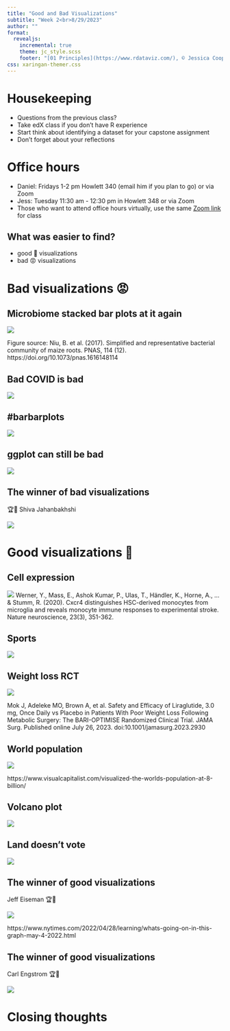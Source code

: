 ```yaml
---
title: "Good and Bad Visualizations"
subtitle: "Week 2<br>8/29/2023"
author: ""
format: 
  revealjs:
    incremental: true
    theme: jc_style.scss
    footer: "[01 Principles](https://www.rdataviz.com/), © Jessica Cooperstone, 2023"
css: xaringan-themer.css
---
```


# Housekeeping

- Questions from the previous class?
- Take edX class if you don't have R experience
- Start think about identifying a dataset for your capstone assignment
- Don't forget about your reflections

# Office hours

- Daniel: Fridays 1-2 pm Howlett 340 (email him if you plan to go) or via Zoom
- Jess: Tuesday 11:30 am - 12:30 pm in Howlett 348 or via Zoom
- Those who want to attend office hours virtually, use the same [Zoom link](https://go.osu.edu/dataviz-zoom) for class



## What was easier to find?

- good 👏  visualizations 
- bad 😡 visualizations


# Bad visualizations 😡 {.center_title}

## Microbiome stacked bar plots at it again

![](bad/colet.png){fig-alt="super bad stacked barplot" fig-align="center"}

Figure source: Niu, B. et al. (2017). Simplified and representative bacterial community of maize roots. PNAS, 114 (12). https://doi.org/10.1073/pnas.1616148114

## Bad COVID is bad

![](bad/ajello.png){fig-alt="bar plot from hell" fig-align="center"}

## #barbarplots
![](bad/jordan.png){fig-alt="bad bar plot" fig-align="center"}

## ggplot can still be bad

![](bad/singh.png){fig-alt="boxplot with extra legend and weird ordering" fig-align="center"}

## The winner of bad visualizations 

🏆🏅 Shiva Jahanbakhshi

![](bad/winner.jpeg){fig-alt="plot line spaghetti" fig-align="center"}


# Good visualizations 👏 {.center_title}

## Cell expression

![](good/batabyal.png){fig-alt="Cxcr4-GFP expression in different cell lines" fig-align="center"}
Werner, Y., Mass, E., Ashok Kumar, P., Ulas, T., Händler, K., Horne, A., ... & Stumm, R. (2020). Cxcr4 distinguishes HSC-derived monocytes from microglia and reveals monocyte immune responses to experimental stroke. Nature neuroscience, 23(3), 351-362.

## Sports
![](good/darter.png){fig-alt="how googled MLB and NFL teams are by location in the US" fig-align="center"}

## Weight loss RCT

![](good/kennedy.png){fig-alt="weight loss on liraglutide" fig-align="center"}

Mok J, Adeleke MO, Brown A, et al. Safety and Efficacy of Liraglutide, 3.0 mg, Once Daily vs Placebo in Patients With Poor Weight Loss Following Metabolic Surgery: The BARI-OPTIMISE Randomized Clinical Trial. JAMA Surg. Published online July 26, 2023. doi:10.1001/jamasurg.2023.2930

## World population

![](good/khemsom_kuei.png){fig-alt="8 B people graphic colored by continent and area scaled for population" fig-align="center"}

https://www.visualcapitalist.com/visualized-the-worlds-population-at-8-billion/

## Volcano plot

![](good/quiles.png){fig-alt="volcano plot of gene expression" fig-align="center"}

## Land doesn't vote

![](good/tyagi.png){fig-alt="map of US with bubbles colored whether states voted for biden or trump and scaled to electoral votes" fig-align="center"}

## The winner of good visualizations 

Jeff Eiseman 🏆🏅 

![](good/winner_eiseman.png){fig-alt="summer temps across the US" fig-align="center"}

https://www.nytimes.com/2022/04/28/learning/whats-going-on-in-this-graph-may-4-2022.html

## The winner of good visualizations 

Carl Engstrom 🏆🏅 

![](good/winner_engstrom.png){fig-alt="rainfall in southern Cali during Hurricane Hilary" fig-align="center"}

# Closing thoughts